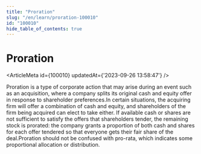 ```yaml
---
title: "Proration"
slug: "/en/learn/proration-100010"
id: "100010"
hide_table_of_contents: true
---
```



# Proration

<ArticleMeta id={100010} updatedAt={'2023-09-26 13:58:47'} />
<div className='border-solid border-b border-t-0 my-4 border-[var(--ifm-color-gray-300)]' />

Proration is a type of corporate action that may arise during an event such as an acquisition, where a company splits its original cash and equity offer in response to shareholder preferences.In certain situations, the acquiring firm will offer a combination of cash and equity, and shareholders of the firm being acquired can elect to take either. If available cash or shares are not sufficient to satisfy the offers that shareholders tender, the remaining stock is prorated: the company grants a proportion of both cash and shares for each offer tendered so that everyone gets their fair share of the deal.Proration should not be confused with pro-rata, which indicates some proportional allocation or distribution.
